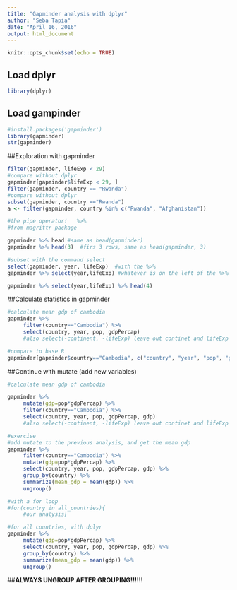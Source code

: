 ```yaml
---
title: "Gapminder analysis with dplyr"
author: "Seba Tapia"
date: "April 16, 2016"
output: html_document
---
```


```r
knitr::opts_chunk$set(echo = TRUE)
```

## Load dplyr
```r
library(dplyr)
```

## Load gampinder
```r
#install.packages('gapminder')
library(gapminder)
str(gapminder)
```

##Exploration with gapminder
```r
filter(gapminder, lifeExp < 29)
#compare without dplyr
gapminder[gapminder$lifeExp < 29, ]
filter(gapminder, country == "Rwanda")
#compare without dplyr
subset(gapminder, country =="Rwanda")
a <- filter(gapminder, country %in% c("Rwanda", "Afghanistan"))

#the pipe operator!   %>% 
#from magrittr package

gapminder %>% head #same as head(gapminder)
gapminder %>% head(3)  #firs 3 rows, same as head(gapminder, 3)

#subset with the command select
select(gapminder, year, lifeExp)  #with the %>% 
gapminder %>% select(year,lifeExp) #whatever is on the left of the %>% , it passes it on as the 1st argument to whatever is to the right

gapminder %>% select(year,lifeExp) %>% head(4)

```

##Calculate statistics in gapminder

```r
#calculate mean gdp of cambodia
gapminder %>% 
     filter(country=="Cambodia") %>% 
     select(country, year, pop, gdpPercap)
     #also select(-continent, -lifeExp) leave out continet and lifeExp

#compare to base R
gapminder[gapminder$country=="Cambodia", c("country", "year", "pop", "gdpPercap")]
```

##Continue with mutate (add new variables)

```r
#calculate mean gdp of cambodia

gapminder %>% 
     mutate(gdp=pop*gdpPercap) %>% 
     filter(country=="Cambodia") %>% 
     select(country, year, pop, gdpPercap, gdp)
     #also select(-continent, -lifeExp) leave out continet and lifeExp

#exercise 
#add mutate to the previous analysis, and get the mean gdp
gapminder %>% 
     filter(country=="Cambodia") %>% 
     mutate(gdp=pop*gdpPercap) %>% 
     select(country, year, pop, gdpPercap, gdp) %>% 
     group_by(country) %>% 
     summarize(mean_gdp = mean(gdp)) %>% 
     ungroup()

#with a for loop
#for(country in all_countries){
     #our analysis}

#for all countries, with dplyr
gapminder %>%
     mutate(gdp=pop*gdpPercap) %>% 
     select(country, year, pop, gdpPercap, gdp) %>% 
     group_by(country) %>% 
     summarize(mean_gdp = mean(gdp)) %>% 
     ungroup() 
```

##**ALWAYS UNGROUP AFTER GROUPING!!!!!!**

